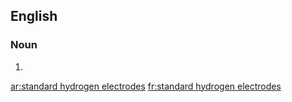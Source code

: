 ==English==

===Noun===
{{head|en|plural|head=[[standard]] [[hydrogen]] [[electrode]]s}}

# {{plural of|standard hydrogen electrode|lang=en}}

[[ar:standard hydrogen electrodes]]
[[fr:standard hydrogen electrodes]]